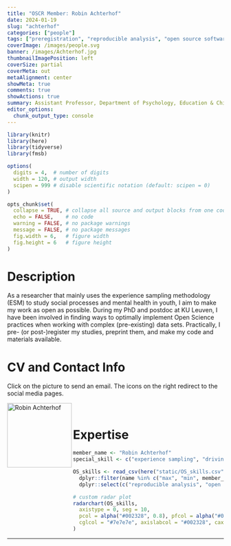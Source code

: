 ```yaml
---
title: "OSCR Member: Robin Achterhof"
date: 2024-01-19
slug: "achterhof"
categories: ["people"]
tags: ["preregistration", "reproducible analysis", "open source software", "experience sampling", "driving", "school-essb"] # top 3 categories + unique + school
coverImage: /images/people.svg
banner: /images/Achterhof.jpg
thumbnailImagePosition: left
coverSize: partial
coverMeta: out
metaAlignment: center
showMeta: true
comments: true
showActions: true
summary: Assistant Professor, Department of Psychology, Education & Child Studies, ESSB  
editor_options: 
  chunk_output_type: console
---
```


```r

library(knitr)
library(here)
library(tidyverse)
library(fmsb)

options(
  digits = 4,  # number of digits
  width = 120, # output width
  scipen = 999 # disable scientific notation (default: scipen = 0)
)

opts_chunk$set(
  collapse = TRUE, # collapse all source and output blocks from one code chunk into a single block
  echo = FALSE,    # no code
  warning = FALSE, # no package warnings
  message = FALSE, # no package messages
  fig.width = 6,   # figure width
  fig.height = 6   # figure height
)

```

# Description

As a researcher that mainly uses the experience sampling methodology (ESM) to study social processes and mental health in youth, I aim to make my work as open as possible. During my PhD and postdoc at KU Leuven, I have been involved in finding ways to optimally implement Open Science practices when working with complex (pre-existing) data sets. Practically, I pre- (or post-)register my studies, preprint them, and make my code and materials available.

# CV and Contact Info

Click on the picture to send an email. The icons on the right redirect to the social media pages.

<!-- EMAIL -->
<p>
  <a href="mailto:achterhof@essb.eur.nl">
  <img border="0" alt="Robin Achterhof" src="/images/Achterhof.jpg" width="150" height="150" align="left">
  </a>
</p>

<!-- ORCID -->
<p align="center">
  <a href="https://orcid.org/0000-0002-3269-2270" class="ai ai-orcid fa-2x" style="color:#000000;">
  </a>
</p>

<!-- GOOGLE SCHOLAR -->
<p align="center">
  <a href="https://scholar.google.com/citations?user=7YIEaSAAAAAJ&hl=nl" class="ai ai-google-scholar fa-2x" style="color:#000000;">
  </a>
</p>

<!-- RESEARCHGATE -->
<p align="center">
  <a href="https://www.researchgate.net/profile/Robin-Achterhof" class="ai ai-researchgate fa-2x" style="color:#000000;">
  </a>
</p>

<BR>

# Expertise

```r

member_name <- "Robin Achterhof"
special_skill <- c("experience sampling", "driving")

OS_skills <- read_csv(here("static/OS_skills.csv")) %>%
  dplyr::filter(name %in% c("max", "min", member_name)) %>%
  dplyr::select(c("reproducible analysis", "open source software", "data sharing", "data management", all_of(special_skill), "open access", "preregistration"))

# custom radar plot
radarchart(OS_skills,
  axistype = 0, seg = 10,
  pcol = alpha("#002328", 0.8), pfcol = alpha("#00B969", 0.6), plwd = 4, centerzero = TRUE, # polygon
  cglcol = "#7e7e7e", axislabcol = "#002328", caxislabels = seq(0, 10, 2), cglwd = 0.8 # grid
)

```

***


